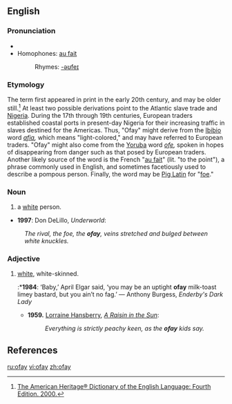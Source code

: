 {{rfc|References as level 2 header}}
==English==

===Pronunciation===
* {{IPA|/'əʊfeɪ/}}
*Homophones: [[au fait]]
*:Rhymes: [[Rhymes:English:-əʊfeɪ|-əʊfeɪ]]

===Etymology===
The term first appeared in print in the early 20th century, and may be older still.<ref>[http://www.bartleby.com/61/67/O0036700.html The American Heritage® Dictionary of the English Language: Fourth Edition.  2000.]</ref>  At least two possible derivations point to the Atlantic slave trade and [[Nigeria]].  During the 17th through 19th centuries, European traders established coastal ports in present-day Nigeria for their increasing traffic in slaves destined for the Americas.  Thus, "Ofay" might derive from the [[Ibibio]] word ''[[afia]],'' which means "light-colored," and may have referred to European traders.  "Ofay" might also come from the [[Yoruba]] word ''[[ofe]],'' spoken in hopes of disappearing from danger such as that posed by European traders. Another likely source of the word is the French "[[au fait]]" (lit. "to the point"), a phrase commonly used in English, and sometimes facetiously used to describe a pompous person. Finally, the word may be [[Pig Latin]] for "[[foe]]." 

===Noun===
{{en-noun}}

# {{US|pejorative|slang}} a [[white]] person.
*'''1997''': Don DeLillo, ''Underworld'':
:''The rival, the foe, the '''ofay''', veins stretched and bulged between white knuckles.'' 

===Adjective===
{{en-adj}}

# {{US|pejorative|slang}} [[white]], white-skinned.
#:*'''1984''': ‘Baby,’ April Elgar said, ‘you may be an uptight '''ofay''' milk-toast limey bastard, but you ain’t no fag.’ — Anthony Burgess, ''Enderby's Dark Lady''
#*'''1959.''' [[w:Lorraine Hansberry|Lorraine Hansberry]], ''[[w:A Raisin in the Sun|A Raisin in the Sun]]'':
#*:''Everything is strictly peachy keen, as the '''ofay''' kids say.''

==References==
<references/>

[[ru:ofay]]
[[vi:ofay]]
[[zh:ofay]]